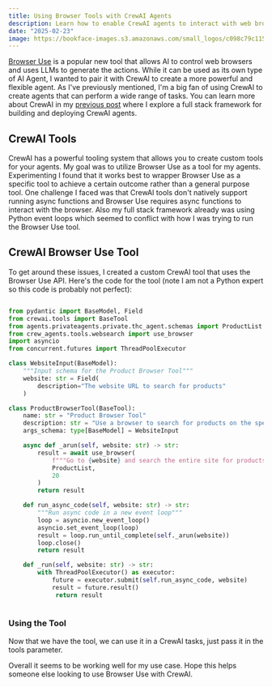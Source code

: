 ```yaml
---
title: Using Browser Tools with CrewAI Agents
description: Learn how to enable CrewAI agents to interact with web browsers for automation
date: "2025-02-23"
image: https://bookface-images.s3.amazonaws.com/small_logos/c098c79c1154d878f59439428e54fe98a83295a2.png
---
```


[Browser Use](https://browser-use.com/) is a popular new tool that allows AI to control web browsers and uses LLMs to generate the actions.
While it can be used as its own type of AI Agent, I wanted to pair it with CrewAI to create a more powerful and flexible agent.
As I've previously mentioned, I'm a big fan of using CrewAI to create agents that can perform a wide range of tasks. 
You can learn more about CrewAI in my [previous post](/posts/crewai-agent) where I explore a full stack framework for building and deploying CrewAI agents.

## CrewAI Tools

CrewAI has a powerful tooling system that allows you to create custom tools for your agents. My goal was to utilize Browser Use as a tool for my agents.
Experimenting I found that it works best to wrapper Browser Use as a specific tool to achieve a certain outcome rather than a general purpose tool.
One challenge I faced was that CrewAI tools don't natively support running async functions and Browser Use requires async functions to interact with the browser.
Also my full stack framework already was using Python event loops which seemed to conflict with how I was trying to run the Browser Use tool.

## CrewAI Browser Use Tool

To get around these issues, I created a custom CrewAI tool that uses the Browser Use API.
Here's the code for the tool (note I am not a Python expert so this code is probably not perfect):

```python

from pydantic import BaseModel, Field
from crewai.tools import BaseTool
from agents.privateagents.private.thc_agent.schemas import ProductList
from crew_agents.tools.websearch import use_browser
import asyncio
from concurrent.futures import ThreadPoolExecutor

class WebsiteInput(BaseModel):
    """Input schema for the Product Browser Tool"""
    website: str = Field(
        description="The website URL to search for products"
    )

class ProductBrowserTool(BaseTool):
    name: str = "Product Browser Tool"
    description: str = "Use a browser to search for products on the specified website"
    args_schema: type[BaseModel] = WebsiteInput

    async def _arun(self, website: str) -> str:
        result = await use_browser(
            f"""Go to {website} and search the entire site for products. (....more instructions....)""",
            ProductList,
            20
        )
        return result

    def run_async_code(self, website: str) -> str:
        """Run async code in a new event loop"""
        loop = asyncio.new_event_loop()
        asyncio.set_event_loop(loop)
        result = loop.run_until_complete(self._arun(website))
        loop.close()
        return result

    def _run(self, website: str) -> str:
        with ThreadPoolExecutor() as executor:
            future = executor.submit(self.run_async_code, website)
            result = future.result()
             return result
    

```

### Using the Tool

Now that we have the tool, we can use it in a CrewAI tasks, just pass it in the tools parameter.

Overall it seems to be working well for my use case. Hope this helps someone else looking to use Browser Use with CrewAI.